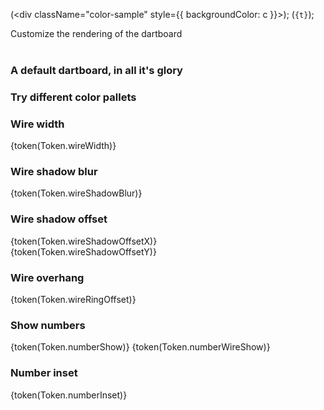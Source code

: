 
  (<div className="color-sample" style={{ backgroundColor: c  }}></div>);
  (<code>{t}</code>);

<Meta title="Components/Dartboard" name="Styles" />

<Title>Styles</Title>
<Subtitle>Customize the rendering of the dartboard</Subtitle>
<br /><br />

### A default dartboard, in all it's glory
<Canvas of={ThemeStories.Default} />

### Try different color pallets
<Canvas of={ThemeStories.Colors} />

### Wire width
{token(Token.wireWidth)}
<Canvas of={ThemeStories.WireWidth} />

### Wire shadow blur
{token(Token.wireShadowBlur)}
<Canvas of={ThemeStories.WireShadowBlur} />

### Wire shadow offset
{token(Token.wireShadowOffsetX)}<br />
{token(Token.wireShadowOffsetY)}
<Canvas of={ThemeStories.WireShadowOffset} />

### Wire overhang
{token(Token.wireRingOffset)}
<Canvas of={ThemeStories.WireRingOffset} />

### Show numbers
{token(Token.numberShow)}
{token(Token.numberWireShow)}
<Canvas of={ThemeStories.NumberShow} />

### Number inset
{token(Token.numberInset)}
<Canvas of={ThemeStories.NumberInset} />
